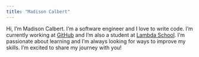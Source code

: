 ```yaml
---
title: "Madison Calbert"
---
```


Hi, I'm Madison Calbert. I'm a software engineer and I love to write code. I'm currently working at [GitHub](https://github.com) and I'm also a student at [Lambda School](https://lambdaschool.com). I'm passionate about learning and I'm always looking for ways to improve my skills. I'm excited to share my journey with you! 
